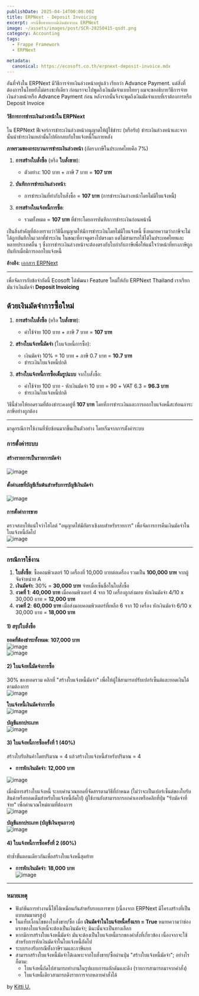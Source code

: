 ```yaml
---
publishDate: 2025-04-14T00:00:00Z
title: ERPNext - Deposit Invoicing 
excerpt: กรณีซื้อขายแบบมีเงินมัดจำบน ERPNext
image: ~/assets/images/post/SCR-20250415-qsdt.png
category: Accounting
tags:
  - Frappe Framework
  - ERPNext

metadata:
  canonical: https://ecosoft.co.th/erpnext-deposit-invoice.mdx
---
```


อันที่จริงใน ERPNext มีวิธีการจ่ายเงินล่วงหน้าอยู่แล้ว เรียกว่า Advance Payment. แต่สิ่งที่ต้องการในไทยยังไม่ตรงซะทีเดียว ก่อนเราจะไปพูดถึงเงินมัดจำแบบไทยๆ ผมจะขออธิบายวิธีการจ่ายเงินล่วงหน้าหรือ Advance Payment ก่อน หลังจากนั้นจึงจะพูดถึงเงินมัดจำแบบที่เราต้องการหรือ Deposit Invoice 

#### วิธีการการชำระเงินล่วงหน้าใน ERPNext

ใน ERPNext ฟีเจอร์การชำระเงินล่วงหน้าอนุญาตให้ผู้ใช้ชำระ (หรือรับ) ชำระเงินล่วงหน้าและจากนั้นนำชำระเงินเหล่านั้นไปหักกลบกับใบแจ้งหนี้ในภายหลัง

**ภาพรวมของกระบวนการชำระเงินล่วงหน้า**
(อัตราภาษีในประเทศไทยคือ 7%)

1. **การสร้างใบสั่งซื้อ** (หรือ **ใบสั่งขาย**):  
   - ตัวอย่าง: 100 บาท + ภาษี 7 บาท = **107 บาท**
   
2. **บันทึกการชำระเงินล่วงหน้า**:  
   - การชำระเงินที่ทำกับใบสั่งซื้อ = **107 บาท** (การชำระเงินล่วงหน้าโดยไม่มีใบแจ้งหนี้)
   
3. **การสร้างใบแจ้งหนี้การซื้อ**:  
   - รวมทั้งหมด = **107 บาท** ที่ชำระโดยการบันทึกการชำระเงินก่อนหน้านี้

เป็นสิ่งสำคัญที่ต้องทราบว่าวิธีนี้อนุญาตให้มีการชำระเงินโดยไม่มีใบแจ้งหนี้ ซึ่งหมายความว่าภาษีจะไม่ได้ถูกบันทึกในเวลาที่ชำระเงิน ในขณะที่อาจดูตรงไปตรงมา แต่ไม่สามารถใช้ได้ในประเทศไทยและหลายประเทศอื่น ๆ ซึ่งการชำระเงินล่วงหน้าจะต้องตรงกับใบกำกับภาษีเพื่อให้แน่ใจว่าหน้าที่ทางภาษีถูกบันทึกเมื่อมีการออกใบแจ้งหนี้

**อ้างอิง**: [เอกสาร ERPNext](https://docs.frappe.io/erpnext/user/manual/en/advance-payment-entry)

---

เพื่อจัดการกับข้อจำกัดนี้ Ecosoft ได้พัฒนา Feature ใหม่ให้กับ ERPNext Thailand เราเรียกมันว่าเงินมัดจำ **Deposit Invoicing**

## ด้วยเงินมัดจำการซื้อใหม่
1. **การสร้างใบสั่งซื้อ** (หรือ **ใบสั่งขาย**):  
   - ค่าใช้จ่าย 100 บาท + ภาษี 7 บาท = **107 บาท**
   
2. **สร้างใบแจ้งหนี้มัดจำ** (ใบแจ้งหนี้การซื้อ):  
   - เงินมัดจำ 10% = 10 บาท + ภาษี 0.7 บาท = **10.7 บาท**
   - ชำระเงินใบแจ้งหนี้ปกติ
   
3. **สร้างใบแจ้งหนี้การซื้อเต็มรูปแบบ** จากใบสั่งซื้อ:  
   - ค่าใช้จ่าย 100 บาท - หักเงินมัดจำ 10 บาท = 90 + VAT 6.3 = **96.3 บาท**
   - ชำระเงินใบแจ้งหนี้ปกติ

วิธีนี้ช่วยให้ยอดรวมที่ต้องชำระคงอยู่ที่ **107 บาท** โดยที่การชำระเงินและการออกใบแจ้งหนี้สะท้อนภาระภาษีอย่างถูกต้อง

---

มาดูกรณีการใช้งานที่ซับซ้อนมากขึ้นเป็นตัวอย่าง โดยเริ่มจากการตั้งค่าระบบ

### การตั้งค่าระบบ

#### สร้างรายการเป็นรายการมัดจำ
![image](https://github.com/user-attachments/assets/4c3663aa-80ae-4903-b2c7-1608cffab1d2)

#### ตั้งค่าเลขที่บัญชีเริ่มต้นสำหรับการบัญชีเงินมัดจำ
![image](https://github.com/user-attachments/assets/e3416189-2713-409f-9774-26ce88738b45)

#### การตั้งค่าการขาย
ตรวจสอบให้แน่ใจว่าไฮไลต์ "อนุญาตให้มีอัตราเชิงลบสำหรับรายการ" เพื่อจัดการการคืนเงินมัดจำในใบแจ้งหนี้ถัดไป  
![image](https://github.com/user-attachments/assets/da365833-39b4-4bab-a92e-228fbba7d981)

---

### กรณีการใช้งาน
1. **ใบสั่งซื้อ**: ซื้อคอมพิวเตอร์ 10 เครื่องที่ 10,000 บาทต่อเครื่อง รวมเป็น **100,000 บาท** จากผู้จัดจำหน่าย A
2. **เงินมัดจำ**: 30% = **30,000 บาท** จ่ายเมื่อเซ็นชื่อในใบสั่งซื้อ
3. **งวดที่ 1**: **40,000 บาท** เมื่อคอมพิวเตอร์ 4 จาก 10 เครื่องถูกส่งมอบ หักเงินมัดจำ 4/10 x 30,000 บาท = **12,000 บาท**  
4. **งวดที่ 2**: **60,000 บาท** เมื่อส่งมอบคอมพิวเตอร์ที่เหลือ 6 จาก 10 เครื่อง หักเงินมัดจำ 6/10 x 30,000 บาท = **18,000 บาท**  

#### 1) สรุปใบสั่งซื้อ
**ยอดที่ต้องชำระทั้งหมด**: **107,000 บาท**  
![image](https://github.com/user-attachments/assets/04be45c2-2eea-402e-9935-706b08b7b425)  
![image](https://github.com/user-attachments/assets/23f5aee0-f23c-412a-8da6-b9a55184880d)

#### 2) ใบแจ้งหนี้มัดจำการซื้อ
30% ของยอดรวม คลิกที่ "สร้างใบแจ้งหนี้มัดจำ" เพื่อให้ผู้ใช้สามารถปรับเปอร์เซ็นต์และยอดเงินได้ตามต้องการ  
![image](https://github.com/user-attachments/assets/890bb75a-65a1-4a88-84d5-d22ecc4ea0fd)

**ใบแจ้งหนี้เงินมัดจำการซื้อ**  
![image](https://github.com/user-attachments/assets/246dbf8d-04ff-41b1-b1b9-d045855220f4)

**บัญชีแยกประเภท**  
![image](https://github.com/user-attachments/assets/9c38bf45-a9dd-4e87-b23a-9515a8f29427)

#### 3) ใบแจ้งหนี้การซื้อครั้งที่ 1 (40%)
สร้างใบรับสินค้าโดยปริมาณ = 4 แล้วสร้างใบแจ้งหนี้สำหรับปริมาณ = 4  
- **การหักเงินมัดจำ**: **12,000 บาท**  

![image](https://github.com/user-attachments/assets/de6bad96-c597-48af-9164-c1e46d55a7c0)

เมื่อมีการสร้างใบแจ้งหนี้ ระบบคำนวณยอดที่จัดสรรตามวิธีที่กำหนด (ไม่ว่าจะเป็นเปอร์เซ็นต์ของใบรับสินค้าหรือยอดเต็มสำหรับใบแจ้งหนี้ถัดไป) ผู้ใช้งานยังสามารถกรอกค่าเองหรือคลิกที่ปุ่ม "รับมัดจำที่จ่าย" เพื่อคำนวณใหม่ตามที่ต้องการ  
![image](https://github.com/user-attachments/assets/70f6f881-0f84-4041-81fd-abc1ce0dd32f)

**บัญชีแยกประเภท (บัญชีเงินทุนถาวร)**  
![image](https://github.com/user-attachments/assets/01ac1cf4-b6f4-4ea5-8909-cdbf6b7cc137)

#### 4) ใบแจ้งหนี้การซื้อครั้งที่ 2 (60%)
ทำซ้ำขั้นตอนเดียวกันเพื่อสร้างใบแจ้งหนี้สุดท้าย  
- **การหักเงินมัดจำ**: **18,000 บาท**  
![image](https://github.com/user-attachments/assets/65e76ffa-52ff-4e1c-acd5-7ef67e9eb7c1)

---

### หมายเหตุ
- ฟังก์ชันการทำงานนี้ใช้ได้เหมือนกันสำหรับรอบการขาย (เนื่องจาก ERPNext มีโครงสร้างที่เป็นแบบสมมาตรสูง)
- ในแท็บเงื่อนไขของใบสั่งขาย/ซื้อ เมื่อ **เงินมัดจำในใบแจ้งหนี้ครั้งแรก = True** หมายความว่าช่องแรกของใบแจ้งหนี้จะต้องเป็นเงินมัดจำ; มิฉะนั้นจะเป็นทางเลือก
- หากมีการสร้างใบแจ้งหนี้มัดจำ มันจะต้องเป็นใบแจ้งหนี้แรกของคำสั่งที่เกี่ยวข้อง เนื่องจากจะใช้สำหรับการหักเงินมัดจำในใบแจ้งหนี้ถัดไป
- ระบบรองรับกรณีทั้งภาษีรวมและภาษีแยก
- สามารถสร้างใบแจ้งหนี้มัดจำได้เฉพาะจากใบสั่งขาย/ซื้อผ่านปุ่ม "สร้างใบแจ้งหนี้มัดจำ"; อย่างไรก็ตาม:
  - ใบแจ้งหนี้ถัดไปสามารถทำงานในรูปแบบการผลักดันและดึง (รายการสามารถมาจากคำสั่ง)
  - ใบแจ้งหนี้เดียวสามารถดึงรายการจากหลายคำสั่งได้

by <a href="https://x.com/@kittiup">Kitti U.</a>
